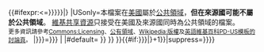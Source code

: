 {{#ifexpr:{{LOCALYEAR}}<={{{expiry|{{{1|{{LOCALYEAR}}}}}}}}|{{imbox
| type = style
| image = [[File:NoCommons.svg|50px]]
| text = '''請勿移動本檔案至維基共享資源。'''<br />{{#switch:{{{reason|{{{理由|}}}}}}
|USonly=本檔案在[[美國]]屬於[[公共領域]]，'''但在來源國可能不屬於公共領域'''。 [[commons:main page|維基共享資源]]只接受在美國及來源國同時為公共領域的檔案。<br><small>更多資訊請參考[[Commons:Commons:Licensing|Commons:Licensing]]、[[公有領域]]、[[Wikipedia:版權]]及[[:en:Template talk:PD-US|英語維基百科PD-US模板的討論頁]]。</small>
|{{{reason|{{{理由}}}}}}={{{reason|{{{理由}}}}}}
|
|#default={{red|'''尚未填寫為何本檔案不能移動至維基共享資源！'''}}{{file other| [[Category:無原因之無法移動至維基共享資源的檔案|{{PAGENAME}}]]}}
}}
}}
{{file other| [[Category:無法移動至維基共享資源的檔案|{{PAGENAME}}]]}}
}}{{#if:{{{expiry|{{{1|}}}}}}|{{Out of copyright in|{{#expr:{{{expiry|{{{1}}}}}}+1}}|suppress={{{suppress|}}}}}}}<noinclude>
{{Documentation}}
</noinclude>